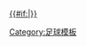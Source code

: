 [[2011/12賽季歐洲聯賽冠軍盃#外圍賽第三圈|{{#if:{{{dc|}}}|{{nowrap|-{zh:歐聯;zh-hans:欧冠;zh-hant:歐聯;zh-cn:欧冠;}-2011/12-{zh:球季;zh-hans:赛季;zh-hant:球季;zh-cn:赛季;}-}}}} {{nowrap|外圍賽第三-{zh:圈;zh-hans:轮;zh-hant:圈;zh-cn:轮;}-}}]]<!--
--><noinclude>[[Category:足球模板]]</noinclude>